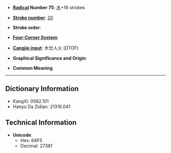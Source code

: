 * '''[[Wiktionary:Chinese radical index| Radical]] Number 75''': [[Wiktionary:Chinese radical index 木|木]]+16 strokes

* '''[[Wiktionary:Chinese total strokes index|Stroke number]]''': [[Wiktionary:Chinese total strokes index 20|20]]

* '''Stroke order''': 

* '''[[Wiktionary:Chinese four corner index|Four-Corner System]]''': 

* '''[[Wiktionary:Chinese Cangjie index|Cangjie input]]''': 木廿人火 (DTOF)

* '''Graphical Significance and Origin''': 

* '''Common Meaning'''

----

== Dictionary Information ==

* KangXi: 0562.101
* Hanyu Da Zidian: 21316.041

== Technical Information ==

* '''Unicode''':
** Hex: 6AF5
** Decimal: 27381